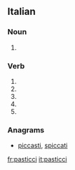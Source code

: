 ==Italian==

===Noun===
{{head|it|plural|g=m}}

# {{plural of|pasticcio|lang=it}}

===Verb===
{{head|it|verb form}}

# {{inflection of|pasticciare||2|s|pres|indc|lang=it}}
# {{inflection of|pasticciare||1|s|pres|subj|lang=it}}
# {{inflection of|pasticciare||2|s|pres|subj|lang=it}}
# {{inflection of|pasticciare||3|s|pres|subj|lang=it}}
# {{inflection of|pasticciare||3|s|impr|lang=it}}

===Anagrams===
* [[piccasti#Italian|piccasti]], [[spiccati#Italian|spiccati]]

[[fr:pasticci]]
[[it:pasticci]]